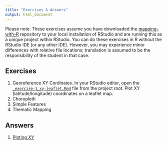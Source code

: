 ```yaml
---
title: "Exercises & Answers"
output: html_document
---
```


Please note:  These exercises assume you have downloaded the [mapping-with-R](https://github.com/libjohn/mapping-with-R) repository to your local installation of RStudio and are running this as a unique project within RStudio.  You can do these exercises in R without the RStudio IDE (or any other IDE).  However, you may experience minor differences with relative file locations; translation is assumed to be the responsibility of the student in that case.  

## Exercises

1. Georeference XY Cordinates.  In your RStudio editor, open the [`_exercise-1_xy-leaflet.Rmd`](https://raw.githubusercontent.com/libjohn/mapping-with-R/master/_exercise-1_xy-leaflet.Rmd) file from the project root.  Plot XY (latitude/longitude) coordinates on a leaflet map.
2. Choropleth
3. Simple Features
3. Thematic Mapping



## Answers

1. [Ploting XY](answers-1_xy-leaflet.html)